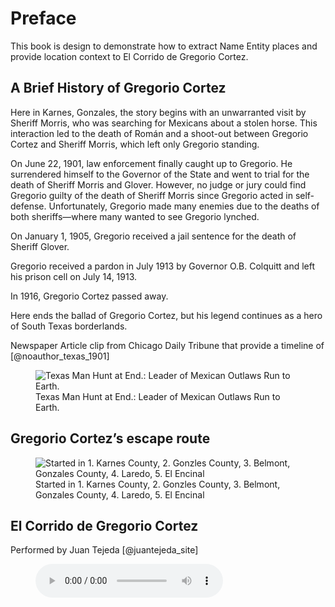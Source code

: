 # Preface {.unnumbered}

This book is design to demonstrate how to extract Name Entity places and provide location context to El Corrido de Gregorio Cortez.  

## A Brief History of Gregorio Cortez

Here in Karnes, Gonzales, the story begins with an unwarranted visit by Sheriff Morris, who was searching for Mexicans about a stolen horse. This interaction led to the death of Román and a shoot-out between Gregorio Cortez and Sheriff Morris, which left only Gregorio standing. 

On June 22, 1901, law enforcement finally caught up to Gregorio. He surrendered himself to the Governor of the State and went to trial for the death of Sheriff Morris and Glover. However, no judge or jury could find Gregorio guilty of the death of Sheriff Morris since Gregorio acted in self-defense. Unfortunately, Gregorio made many enemies due to the deaths of both sheriffs—where many wanted to see Gregorio lynched. 

On January 1, 1905, Gregorio received a jail sentence for the death of Sheriff Glover. 

Gregorio received a pardon in July 1913 by Governor O.B. Colquitt and left his prison cell on July 14, 1913.

In 1916, Gregorio Cortez passed away. 

Here ends the ballad of Gregorio Cortez, but his legend continues as a hero of South Texas borderlands. 

Newspaper Article clip from Chicago Daily Tribune that provide a timeline of [@noauthor_texas_1901]

![Texas Man Hunt at End.: Leader of Mexican Outlaws Run to Earth.](images\Texas Man Hunt at End Chicago Daily Tribune.png){#noauthor_texas_1901}

## Gregorio Cortez's escape route {.unnumbered}

![Started in 1. Karnes County, 2. Gonzles County, 3. Belmont, Gonzales County, 4. Laredo, 5. El Encinal](images\gcroutemap.png)

## El Corrido de Gregorio Cortez {.unnumbered}
Performed by Juan Tejeda [@juantejeda_site] 

<figure>
    <audio
        controls
        controlsList="nodownload"
        src=".../audio/Tejeda_Greg_Cortez.mp3"
        >
    </audio>
</figure>
